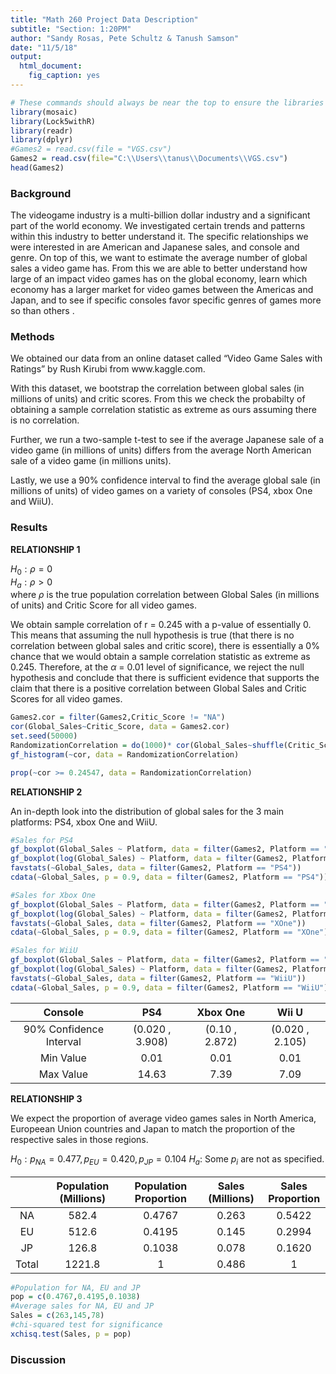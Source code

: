 ```yaml
---
title: "Math 260 Project Data Description"
subtitle: "Section: 1:20PM"
author: "Sandy Rosas, Pete Schultz & Tanush Samson"
date: "11/5/18"
output: 
  html_document: 
    fig_caption: yes
---
```



```r
# These commands should always be near the top to ensure the libraries are loaded before the analysis.
library(mosaic)
library(Lock5withR)
library(readr)
library(dplyr)
#Games2 = read.csv(file = "VGS.csv")
Games2 = read.csv(file="C:\\Users\\tanus\\Documents\\VGS.csv")
head(Games2)
```

### Background
The videogame industry is a multi-billion dollar industry and a significant part of the world economy. We investigated certain trends and patterns within this industry to better understand it. The specific relationships we were interested in are American and Japanese sales, and console and genre. On top of this, we want to estimate the average number of global sales a video game has. From this we are able to better understand how large of an impact video games has on the global economy, learn which economy has a larger market for video games between the Americas and Japan, and to see if specific consoles favor specific genres of games more so than others .


### Methods
We obtained our data from an online dataset called "Video Game Sales with Ratings" by Rush Kirubi from www.kaggle.com.  

With this dataset, we bootstrap the correlation between global sales (in millions of units) and critic scores. From this we check the probabilty of obtaining a sample correlation statistic as extreme as ours assuming there is no correlation.  

Further, we run a two-sample t-test to see if the average Japanese sale of a video game  (in millions of units) differs from the average North American sale of a video game (in millions units).  

Lastly, we use a 90% confidence interval to find the average global sale (in millions of units) of video games on a variety of consoles (PS4, xbox One and WiiU).  

### Results

**RELATIONSHIP 1**  

$H_0: \rho = 0$  
$H_a: \rho > 0$  
where $\rho$ is the true population correlation between Global Sales (in millions of units) and Critic Score for all video games.

We obtain sample correlation of r = 0.245 with a p-value of essentially 0. This means that assuming the null hypothesis is true (that there is no correlation between global sales and critic score), there is essentially a 0% chance that we would obtain a sample correlation statistic as extreme as 0.245. Therefore, at the $\alpha$ = 0.01 level of significance, we reject the null hypothesis and conclude that there is sufficient evidence that supports the claim that there is a positive correlation between Global Sales and Critic Scores for all video games.  

```r
Games2.cor = filter(Games2,Critic_Score != "NA")
cor(Global_Sales~Critic_Score, data = Games2.cor)
set.seed(50000)
RandomizationCorrelation = do(1000)* cor(Global_Sales~shuffle(Critic_Score), data = Games2.cor)
gf_histogram(~cor, data = RandomizationCorrelation)
```
```r
prop(~cor >= 0.24547, data = RandomizationCorrelation)
```

**RELATIONSHIP 2**

An in-depth look into the distribution of global sales for the 3 main platforms: PS4, xbox One and WiiU.

```r
#Sales for PS4
gf_boxplot(Global_Sales ~ Platform, data = filter(Games2, Platform == "PS4"))
gf_boxplot(log(Global_Sales) ~ Platform, data = filter(Games2, Platform == "PS4"))
favstats(~Global_Sales, data = filter(Games2, Platform == "PS4"))
cdata(~Global_Sales, p = 0.9, data = filter(Games2, Platform == "PS4"))
```

```r
#Sales for Xbox One
gf_boxplot(Global_Sales ~ Platform, data = filter(Games2, Platform == "XOne"))
gf_boxplot(log(Global_Sales) ~ Platform, data = filter(Games2, Platform == "XOne"))
favstats(~Global_Sales, data = filter(Games2, Platform == "XOne"))
cdata(~Global_Sales, p = 0.9, data = filter(Games2, Platform == "XOne"))
```

```r
#Sales for WiiU
gf_boxplot(Global_Sales ~ Platform, data = filter(Games2, Platform == "WiiU"))
gf_boxplot(log(Global_Sales) ~ Platform, data = filter(Games2, Platform == "WiiU"))
favstats(~Global_Sales, data = filter(Games2, Platform == "WiiU"))
cdata(~Global_Sales, p = 0.9, data = filter(Games2, Platform == "WiiU"))
```


|         Console         |       PS4       |    Xbox One    |      Wii U      |
|:-----------------------:|:---------------:|:--------------:|:---------------:|
| 90% Confidence Interval | (0.020 , 3.908) | (0.10 , 2.872) | (0.020 , 2.105) |
|        Min Value        |       0.01      |      0.01      |       0.01      |
|        Max Value        |      14.63      |      7.39      |       7.09      | 

**RELATIONSHIP 3**

We expect the proportion of average video games sales in North America, Europeean Union countries and Japan to match the proportion of the respective sales in those regions.

$H_0: p_{NA} = 0.477, p_{EU} = 0.420, p_{JP} = 0.104$ 
$H_a:$ Some $p_i$ are not as specified.

|       | Population (Millions) | Population Proportion | Sales (Millions) | Sales Proportion |
|:-----:|:---------------------:|:---------------------:|:----------------:|:----------------:|
|   NA  |         582.4         |         0.4767        |       0.263      |      0.5422      |
|   EU  |         512.6         |         0.4195        |       0.145      |      0.2994      |
|   JP  |         126.8         |         0.1038        |       0.078      |      0.1620      |
| Total |         1221.8        |           1           |       0.486      |         1        |

```r
#Population for NA, EU and JP
pop = c(0.4767,0.4195,0.1038)
#Average sales for NA, EU and JP
Sales = c(263,145,78)
#chi-squared test for significance 
xchisq.test(Sales, p = pop)
```




### Discussion
